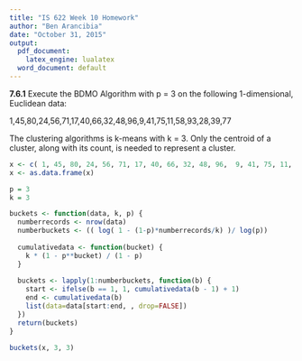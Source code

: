 ```yaml
---
title: "IS 622 Week 10 Homework"
author: "Ben Arancibia"
date: "October 31, 2015"
output:
  pdf_document:
    latex_engine: lualatex
  word_document: default
---
```


__7.6.1__
Execute the BDMO Algorithm with p = 3 on the following 1-dimensional, Euclidean data:

1,45,80,24,56,71,17,40,66,32,48,96,9,41,75,11,58,93,28,39,77

The clustering algorithms is k-means with k = 3. Only the centroid of a cluster, along with its count, is needed to represent a cluster.

```r
x <- c( 1, 45, 80, 24, 56, 71, 17, 40, 66, 32, 48, 96,  9, 41, 75, 11, 58, 93, 28, 39, 77)
x <- as.data.frame(x)

p = 3
k = 3

buckets <- function(data, k, p) {
  numberrecords <- nrow(data)
  numberbuckets <- (( log( 1 - (1-p)*numberrecords/k) )/ log(p))
  
  cumulativedata <- function(bucket) {
    k * (1 - p**bucket) / (1 - p)
  }
  
  buckets <- lapply(1:numberbuckets, function(b) {
    start <- ifelse(b == 1, 1, cumulativedata(b - 1) + 1)
    end <- cumulativedata(b)
    list(data=data[start:end, , drop=FALSE])
  })
  return(buckets)
}

buckets(x, 3, 3)
```